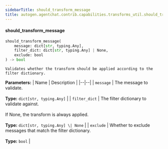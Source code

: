 ```yaml
---
sidebarTitle: should_transform_message
title: autogen.agentchat.contrib.capabilities.transforms_util.should_transform_message
---
```


<code class="doc-symbol doc-symbol-heading doc-symbol-function"></code>
#### should_transform_message

```python
should_transform_message(
    message: dict[str, typing.Any],
    filter_dict: dict[str, typing.Any] | None,
    exclude: bool
) -> bool
```

    Validates whether the transform should be applied according to the filter dictionary.

<b>Parameters:</b>
| Name | Description |
|--|--|
| `message` | The message to validate.<br/><br/>**Type:** `dict[str, typing.Any]` |
| `filter_dict` | The filter dictionary to validate against.<br/><br/>If None, the transform is always applied.<br/><br/>**Type:** `dict[str, typing.Any] \| None` |
| `exclude` | Whether to exclude messages that match the filter dictionary.<br/><br/>**Type:** `bool` |

<br />